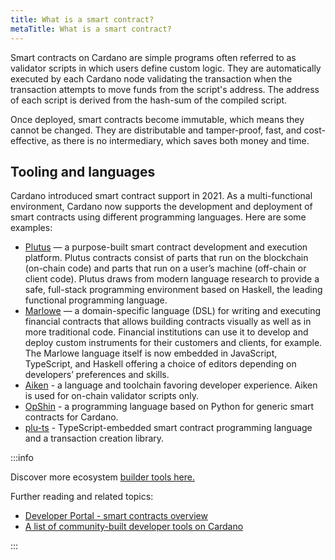 ```yaml
---
title: What is a smart contract?
metaTitle: What is a smart contract?
---
```


Smart contracts on Cardano are simple programs often referred to as validator scripts in which users define custom logic. They are automatically executed by each Cardano node validating the transaction when the transaction attempts to move funds from the script's address. The address of each script is derived from the hash-sum of the compiled script. 

Once deployed, smart contracts become immutable, which means they cannot be changed. They are distributable and tamper-proof, fast, and cost-effective, as there is no intermediary, which saves both money and time.

## Tooling and languages

Cardano introduced smart contract support in 2021. As a multi-functional
environment, Cardano now supports the development and deployment of smart
contracts using different programming languages. Here are some examples:

- [Plutus](/smart-contracts/plutus/learn-about-plutus/) — a purpose-built smart contract development and execution
  platform. Plutus contracts consist of parts that run on the blockchain
  (on-chain code) and parts that run on a user’s machine (off-chain or client
  code). Plutus draws from modern language research to provide a safe,
  full-stack programming environment based on Haskell, the leading functional
  programming language.
- [Marlowe](/smart-contracts/marlowe/) — a domain-specific language (DSL) for writing and executing
  financial contracts that allows building contracts visually as well as in more
  traditional code. Financial institutions can use it to develop and deploy
  custom instruments for their customers and clients, for example. The Marlowe
  language itself is now embedded in JavaScript, TypeScript, and Haskell offering a
  choice of editors depending on developers’ preferences and skills.
- [Aiken](https://aiken-lang.org/) - a language and toolchain favoring developer experience. Aiken is used for on-chain validator scripts only. 
- [OpShin](https://github.com/OpShin) - a programming language based on Python for generic smart contracts for Cardano.
- [plu-ts](https://github.com/HarmonicLabs/plu-ts) - TypeScript-embedded smart contract programming language and a transaction creation library.

:::info

Discover more ecosystem [builder tools here.](https://developers.cardano.org/tools)

Further reading and related topics:

- [Developer Portal - smart contracts overview](https://developers.cardano.org/docs/smart-contracts/)
- [A list of community-built developer tools on Cardano](https://www.essentialcardano.io/article/a-list-of-community-built-developer-tools-on-cardano)

:::



